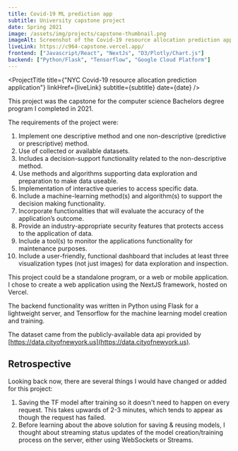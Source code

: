 ```yaml
---
title: Covid-19 ML prediction app
subtitle: University capstone project
date: Spring 2021
image: /assets/img/projects/capstone-thumbnail.png
imageAlt: Screenshot of the Covid-19 resource allocation prediction application by Dave Mozdzanowski
liveLink: https://c964-capstone.vercel.app/
frontend: ["Javascript/React", "NextJs", "D3/Plotly/Chart.js"]
backend: ["Python/Flask", "Tensorflow", "Google Cloud Platform"]
---
```



<ProjectTitle
  title={"NYC Covid-19 resource allocation prediction application"}
  linkHref={liveLink}
  subtitle={subtitle}
  date={date}
/>

This project was the capstone for the computer science Bachelors degree program I completed in 2021.

The requirements of the project were:

1. Implement one descriptive method and one non-descriptive (predictive or prescriptive) method.
2. Use of collected or available datasets.
3. Includes a decision-support functionality related to the non-descriptive method.
4. Use methods and algorithms supporting data exploration and preparation to make data
   useable.
5. Implementation of interactive queries to access specific data.
6. Include a machine-learning method(s) and algorithm(s) to support the decision making
   functionality.
7. Incorporate functionalities that will evaluate the accuracy of the application’s outcome.
8. Provide an industry-appropriate security features that protects access to the application of
   data.
9. Include a tool(s) to monitor the applications functionality for maintenance purposes.
10. Include a user-friendly, functional dashboard that includes at least three visualization types
    (not just images) for data exploration and inspection.

This project could be a standalone program, or a web or mobile application. I chose to create a web application using the NextJS framework, hosted on Vercel.

The backend functionality was written in Python using Flask for a lightweight server, and Tensorflow for the machine learning model creation and training.

The dataset came from the publicly-available data api provided by [https://data.cityofnewyork.us](https://data.cityofnewyork.us).

## Retrospective

Looking back now, there are several things I would have changed or added for this project:

1. Saving the TF model after training so it doesn't need to happen on every request. This takes upwards of 2-3 minutes, which tends to appear as though the request has failed.
2. Before learning about the above solution for saving & reusing models, I thought about streaming status updates of the model creation/training process on the server, either using WebSockets or Streams.

